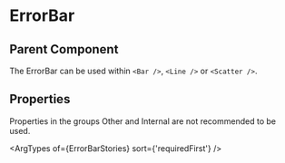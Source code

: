 
# ErrorBar

## Parent Component

The ErrorBar can be used within `<Bar />`, `<Line />` or `<Scatter />`.

## Properties

Properties in the groups Other and Internal are not recommended to be used.

<ArgTypes of={ErrorBarStories} sort={'requiredFirst'} />
